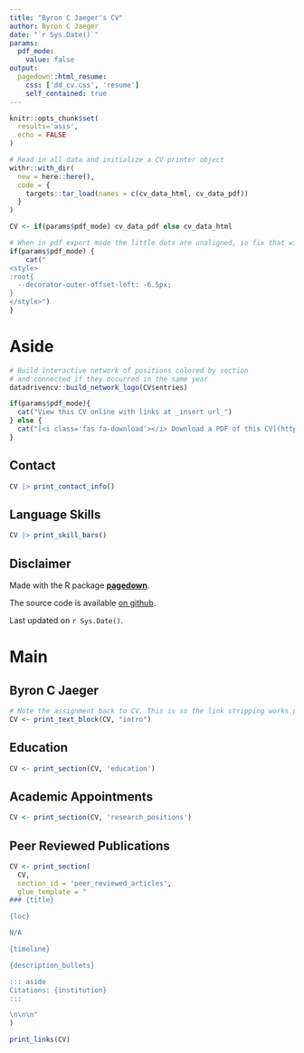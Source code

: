```yaml
---
title: "Byron C Jaeger's CV"
author: Byron C Jaeger
date: "`r Sys.Date()`"
params:
  pdf_mode:
    value: false
output:
  pagedown::html_resume:
    css: ['dd_cv.css', 'resume']
    self_contained: true
---
```


```r

knitr::opts_chunk$set(
  results='asis', 
  echo = FALSE
)

# Read in all data and initialize a CV printer object
withr::with_dir(
  new = here::here(),
  code = {
    targets::tar_load(names = c(cv_data_html, cv_data_pdf))
  }
)

CV <- if(params$pdf_mode) cv_data_pdf else cv_data_html

```


```r
# When in pdf export mode the little dots are unaligned, so fix that with some conditional CSS.
if(params$pdf_mode) {
    cat("
<style>
:root{
  --decorator-outer-offset-left: -6.5px;
}
</style>")
}
```


Aside
================================================================================

```r
# Build interactive network of positions colored by section
# and connected if they occurred in the same year
datadrivencv::build_network_logo(CV$entries)
```


```r
if(params$pdf_mode){
  cat("View this CV online with links at _insert url_")
} else {
  cat("[<i class='fas fa-download'></i> Download a PDF of this CV](https://github.com/bcjaeger/cv/blob/main/cv.pdf)")
}
```

Contact {#contact}
--------------------------------------------------------------------------------

```r
CV |> print_contact_info()
```



Language Skills {#skills}
--------------------------------------------------------------------------------

```r
CV |> print_skill_bars()
```



Disclaimer {#disclaimer}
--------------------------------------------------------------------------------

Made with the R package [**pagedown**](https://github.com/rstudio/pagedown). 

The source code is available [on github](https://github.com/bcjaeger/cv).

Last updated on `r Sys.Date()`.



Main
================================================================================

Byron C Jaeger {#title}
--------------------------------------------------------------------------------

```r
# Note the assignment back to CV. This is so the link stripping works properly in PDF mode
CV <- print_text_block(CV, "intro") 
```



Education {data-icon=graduation-cap data-concise=true}
--------------------------------------------------------------------------------

```r
CV <- print_section(CV, 'education')
```



Academic Appointments {data-icon=laptop}
--------------------------------------------------------------------------------

```r
CV <- print_section(CV, 'research_positions')
```

Peer Reviewed Publications {data-icon=book}
--------------------------------------------------------------------------------
  
```r

CV <- print_section(
  CV, 
  section_id = 'peer_reviewed_articles',
  glue_template = "
### {title}

{loc}

N/A

{timeline}

{description_bullets}

::: aside
Citations: {institution}
:::

\n\n\n"
)

```

```r
print_links(CV)
```



